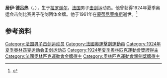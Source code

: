 '''居伊·德吕热'''（{{lang-fr|Guy de Luget}}，{{bd|1884年|2月2日|1961年|9月22日|}}），生于[[拉罗谢尔|拉罗谢尔]]，[[法国|法国]]男子[[击剑|击剑]]运动员。他曾获得1924年夏季奥运会击剑比赛男子花剑团体金牌。他于1961年在[[蒙蒂尼莱梅斯|蒙蒂尼莱梅斯]]逝世。<ref>{{Cite web|title=Guy DE LUGET|url=https://www.olympic.org/guy-de-luget|accessdate=2021-03-07|date=2021-03-07|work=International Olympic Committee|language=en}}</ref>

== 参考资料 ==
{{reflist}}

{{奥林匹克运动会击剑比赛男子花剑团体冠军}}

{{Authority control}}
{{DEFAULTSORT:de Luget}}
[[Category:法国男子击剑运动员|Category:法国男子击剑运动员]]
[[Category:法國奧運擊劍運動員|Category:法國奧運擊劍運動員]]
[[Category:1924年夏季奥林匹克运动会击剑运动员|Category:1924年夏季奥林匹克运动会击剑运动员]]
[[Category:1924年夏季奧林匹克運動會獎牌得主|Category:1924年夏季奧林匹克運動會獎牌得主]]
[[Category:法國奧林匹克運動會金牌得主|Category:法國奧林匹克運動會金牌得主]]
[[Category:奧林匹克運動會擊劍獎牌得主|Category:奧林匹克運動會擊劍獎牌得主]]

{{法国人物小作品}}